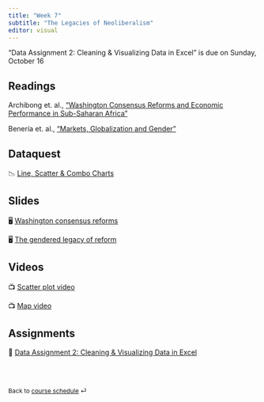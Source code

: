 ```yaml
---
title: "Week 7"
subtitle: "The Legacies of Neoliberalism"
editor: visual
---
```


::: callout-important
"Data Assignment 2: Cleaning & Visualizing Data in Excel" is due on
Sunday, October 16
:::

## Readings

Archibong et. al., ["Washington Consensus Reforms and Economic
Performance in Sub-Saharan
Africa"](https://www.brookings.edu/wp-content/uploads/2021/02/Washington-Consensus-Reforms.pdf)

Benería et. al., ["Markets, Globalization and
Gender"](https://eresgw-wrlc-org.proxygw.wrlc.org/x/docs/gelm/teitelbaum_emmanuel/LourdesChapter3.pdf)

## Dataquest

📉 [Line, Scatter & Combo
Charts](https://app.dataquest.io/c/131/m/670/line%2C-scatter%2C-and-combo-charts/1/introduction)

## Slides

🖥️ [Washington consensus reforms](/slides/lecture-7.1.html)

🖥️ [The gendered legacy of reform](/slides/lecture-7.2.html)

## Videos

📺 [Scatter plot
video](https://www.youtube.com/watch?v=NDszBjbvSFA&t=24s)

📺 [Map video](https://www.youtube.com/watch?v=ixjWeXbYVl0&t=44s)

## Assignments

🧮 [Data Assignment 2: Cleaning & Visualizing Data in
Excel](/assignments/data-assignment-2.html)

<br><br>

::: {style="font-size: 0.875em;"}
Back to [course schedule](/ "Course schedule") ⏎
:::
